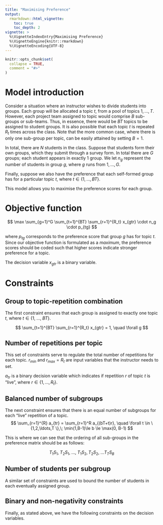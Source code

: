 ```yaml
---
title: "Maximising Preference"
output: 
  rmarkdown::html_vignette:
    toc: true
    toc_depth: 2
vignette: >
  %\VignetteIndexEntry{Maximising Preference}
  %\VignetteEngine{knitr::rmarkdown}
  %\VignetteEncoding{UTF-8}
---
```


```r
knitr::opts_chunk$set(
  collapse = TRUE,
  comment = "#>"
)
```

# Model introduction

Consider a situation where an instructor wishes to divide students into groups.
Each group will be allocated a topic $t$, from a pool of topics $1,\ldots,T$.
However, each project team assigned to topic would comprise $B$ sub-groups or
sub-teams. Thus, in essence, there would be $BT$ topics to be assigned to
student groups. It is also possible that each topic $t$ is repeated $R_t$ times
across the class. Note that the more common case, where there is only one
sub-group per topic, can be easily attained by setting $B=1$.

In total, there are $N$ students in the class.  Suppose that students form
their own groups, which they submit through a survey form. In total there are
$G$ groups; each student appears in exactly 1 group.  We let $n_g$ represent
the number of students in group $g$, where $g$ runs from $1,\ldots,G$.

Finally, suppose we also have the preference that each self-formed group has
for a particular topic $t$, where $t \in \{1, \ldots, BT \}$.

This model allows you to maximise the preference scores for each group.

# Objective function

$$
\max \sum_{g=1}^G \sum_{t=1}^{BT} \sum_{r=1}^{R_t} x_{gtr} \cdot n_g \cdot p_{tg}
$$

where $p_{tg}$ corresponds to the preference score that group $g$ has for topic
$t$. Since our objective function is formulated as a *maximum*, the preference
scores should be coded such that higher scores indicate stronger preference
for a topic.

The decision variable $x_{gtr}$ is a binary variable.

\begin{equation}
x_{gtr} = \begin{cases}
1 & \text{if group $g$ is assigned to repetition $r$ of topic $t$} \\
0 & \text{otherwise}
\end{cases}
\end{equation}

# Constraints

## Group to topic-repetition combination

The first constraint ensures that each group is assigned to exactly one topic
$t$, where $t \in \{1, \; \ldots, \; BT \}$.

$$
\sum_{t=1}^{BT} \sum_{r=1}^{R_t} x_{gtr} = 1, \quad \forall g
$$

## Number of repetitions per topic

This set of constraints serve to regulate the total number of repetitions for 
each topic. $r_{min}$ and $r_{max} = R_t$ are input variables that the instructor needs 
to set.

$a_{tr}$ is a binary decision variable which indicates if repetition $r$ of
topic $t$ is "live", where $r \in \{1 , \ldots, R_t\}$.

\begin{eqnarray}
a_{tr} &\ge& x_{gtr}, \quad \forall t \in \{1,2,\ldots,BT \},\;r \\
a_{tr} &\le& \sum_{g=1}^G x_{gtr}, \quad \forall t \in \{1,2,\ldots,BT \},\;r \\
a_{tr} &\ge& r_{min}, \quad \forall t \in \{1,2,\ldots,T \}
\end{eqnarray}

## Balanced number of subgroups

The next constraint ensures that there is an equal number of subgroups for each
"live" repetition of a topic. 
$$
\sum_{r=1}^{R} a_{tr} = \sum_{r=1}^R a_{(bT+t)r}, \quad \forall t \in \{1,2,\ldots,T \},\; \min(1,B-1)\le b \le \max(0, B-1)
$$

This is where we can see that the ordering of all sub-groups in the preference
matrix should be as follows: 

$$ 
T_1S_1,\; T_2S_1,\; \ldots, \; T_1S_2, T_2S_2, \; \ldots T_TS_B
$$ 

## Number of students per subgroup

A similar set of constraints are used to bound the number of students in each
eventually assigned group.

\begin{eqnarray}
\sum_{i=1}^N \sum_{g=1}^G m_{ig} \cdot x_{gtr} &\ge& a_{tr} \cdot n_{tr}^{min}, \quad \forall t \in \{1,2,\ldots,BT \},\;r \\
\sum_{i=1}^N \sum_{g=1}^G m_{ig} \cdot x_{gtr} &\le& a_{tr} \cdot n_{tr}^{max}, \quad \forall t \in \{1,2,\ldots,BT \},\;r 
\end{eqnarray}

## Binary and non-negativity constraints

Finally, as stated above, we have the following constraints on the decision
variables.

\begin{eqnarray}
x_{gtr} &\in& \{0,1\} \\
a_{tr} &\in& \{0,1\} 
\end{eqnarray}

